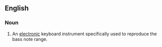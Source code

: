 ==English==

===Noun===
{{en-noun|head=[[keyboard]] [[bass]]|keyboard basses}}

# {{label|en|musical instruments}} An [[electronic]] keyboard instrument specifically used to reproduce the bass note range.